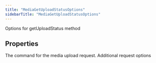 ```yaml
---
title: "MediaGetUploadStatusOptions"
sidebarTitle: "MediaGetUploadStatusOptions"
---
```


Options for getUploadStatus method

## Properties

<ParamField name="command" type="`string`">
The command for the media upload request.
</ParamField>





<ParamField name="requestOptions" type="[`RequestOptions`](/xdks/typescript/reference/interfaces/RequestOptions)">
Additional request options
</ParamField>



